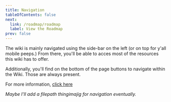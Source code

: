 ```yaml
---
title: Navigation
tableOfContents: false
next: 
  link: /roadmap/roadmap
  label: View the Roadmap
prev: false
---
```


The wiki is mainly navigated using the side-bar on the left (or on top for y'all mobile peeps.)
From there, you'll be able to acces most of the resources this wiki has to offer. 

Additionally, you'll find on the bottom of the page buttons to navigate within the Wiki. Those are always present.

For more information, [click here](https://www.youtube.com/watch?v=OWR3zMaRKis&pp=ygUebmV2ZXIgZ29ubmEgZ2l2ZSB5b3UgdXAgbm8gYWRz)

*Maybe I'll add a filepath thingimajig for navigation eventually.*
